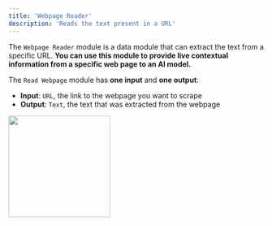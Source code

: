 ```yaml
---
title: 'Webpage Reader'
description: 'Reads the text present in a URL'
---
```


The `Webpage Reader` module is a data module that can extract the text from a specific URL.
**You can use this module to provide live contextual information from a specific web page to an AI model.**

The `Read Webpage` module has **one input** and **one output**:

- **Input**: `URL`, the link to the webpage you want to scrape
- **Output**: `Text`, the text that was extracted from the webpage

<img height="200" src="WPR.png" />